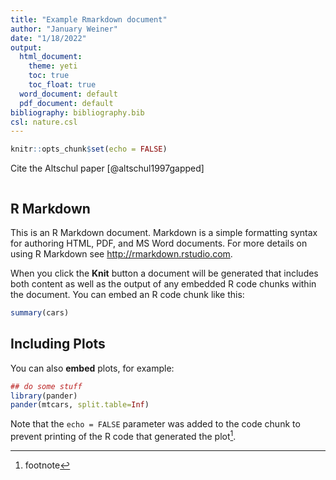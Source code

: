 ```yaml
---
title: "Example Rmarkdown document"
author: "January Weiner"
date: "1/18/2022"
output: 
  html_document: 
    theme: yeti
    toc: true
    toc_float: true
  word_document: default
  pdf_document: default
bibliography: bibliography.bib
csl: nature.csl
---
```


```r
knitr::opts_chunk$set(echo = FALSE)
```


Cite the Altschul paper [@altschul1997gapped]

```r

```

## R Markdown

This is an R Markdown document. Markdown is a simple formatting syntax for authoring HTML, PDF, and MS Word documents. For more details on using R Markdown see <http://rmarkdown.rstudio.com>.

When you click the **Knit** button a document will be generated that includes both content as well as the output of any embedded R code chunks within the document. You can embed an R code chunk like this:

```r
summary(cars)
```

## Including Plots

You can also **embed** plots, for example:

```r
## do some stuff
library(pander)
pander(mtcars, split.table=Inf)
```

Note that the `echo = FALSE` parameter was added to the code chunk to prevent printing of the R code that generated the plot^[footnote].
